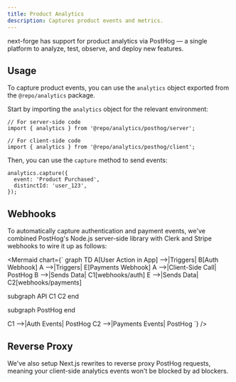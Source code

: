 ```yaml
---
title: Product Analytics
description: Captures product events and metrics.
---
```


next-forge has support for product analytics via PostHog — a single platform to analyze, test, observe, and deploy new features.

## Usage

To capture product events, you can use the `analytics` object exported from the `@repo/analytics` package.

Start by importing the `analytics` object for the relevant environment:

```tsx
// For server-side code
import { analytics } from '@repo/analytics/posthog/server';

// For client-side code
import { analytics } from '@repo/analytics/posthog/client';
```

Then, you can use the `capture` method to send events:

```tsx
analytics.capture({
  event: 'Product Purchased',
  distinctId: 'user_123',
});
```

## Webhooks

To automatically capture authentication and payment events, we've combined PostHog's Node.js server-side library with Clerk and Stripe webhooks to wire it up as follows:

<Mermaid chart={`
graph TD
  A[User Action in App] -->|Triggers| B[Auth Webhook]
  A -->|Triggers| E[Payments Webhook]
  A -->|Client-Side Call| PostHog
  B -->|Sends Data| C1[webhooks/auth]
  E -->|Sends Data| C2[webhooks/payments]

  subgraph API
    C1
    C2
  end

  subgraph PostHog
  end

  C1 -->|Auth Events| PostHog
  C2 -->|Payments Events| PostHog
`} />

## Reverse Proxy

We've also setup Next.js rewrites to reverse proxy PostHog requests, meaning your client-side analytics events won't be blocked by ad blockers.
